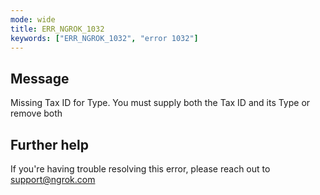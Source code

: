 ```yaml
---
mode: wide
title: ERR_NGROK_1032
keywords: ["ERR_NGROK_1032", "error 1032"]
---
```


## Message

Missing Tax ID for Type. You must supply both the Tax ID and its Type or remove both

## Further help

If you're having trouble resolving this error, please reach out to [support@ngrok.com](mailto:support@ngrok.com?subject=Help%20with%20ERR_NGROK_1032)
